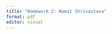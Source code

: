 ```yaml
---
title: "Homework 2: Namit Shrivastava"
format: pdf
editor: visual
---
```

##
##
##
##
##
##
##
##
##
##

